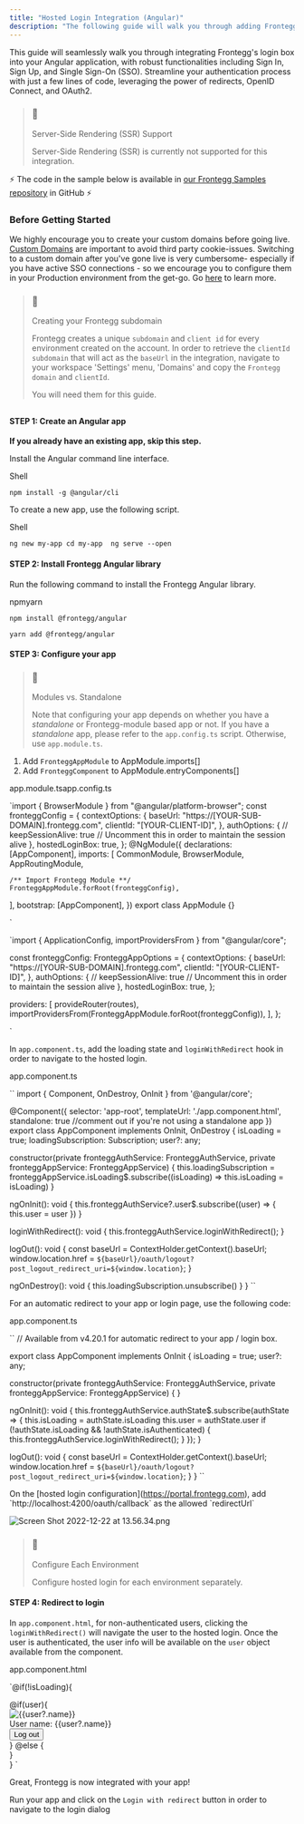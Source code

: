 ```yaml
---
title: "Hosted Login Integration (Angular)"
description: "The following guide will walk you through adding Frontegg's login box to your Angular application."
---
```


This guide will seamlessly walk you through integrating Frontegg's login box into your Angular application, with robust functionalities including Sign In, Sign Up, and Single Sign-On (SSO). Streamline your authentication process with just a few lines of code, leveraging the power of redirects, OpenID Connect, and OAuth2\. 

> ### 🚧
> 
> Server-Side Rendering (SSR) Support
> 
> Server-Side Rendering (SSR) is currently not supported for this integration.

⚡️ The code in the sample below is available in [our Frontegg Samples repository](https://github.com/frontegg-samples/angular-hosted-login-box) in GitHub ⚡️ 

### Before Getting Started

We highly encourage you to create your custom domains before going live. [Custom Domains](/docs/custom-domains) are important to avoid third party cookie-issues. Switching to a custom domain after you've gone live is very cumbersome- especially if you have active SSO connections - so we encourage you to configure them in your Production environment from the get-go. Go [here](/docs/custom-domains) to learn more.

> ### 🚧
> 
> Creating your Frontegg subdomain
> 
> Frontegg creates a unique `subdomain` and `client id` for every environment created on the account. In order to retrieve the `clientId` `subdomain` that will act as the `baseUrl` in the integration, navigate to your workspace 'Settings' menu, 'Domains' and copy the `Frontegg domain` and `clientId`. 
> 
> You will need them for this guide.

## [](#section-)

#### STEP 1: Create an Angular app

**If you already have an existing app, skip this step.** 

Install the Angular command line interface.

Shell

`npm install -g @angular/cli
`

To create a new app, use the following script.

Shell

`ng new my-app
cd my-app 
ng serve --open
`

#### STEP 2: Install Frontegg Angular library

Run the following command to install the Frontegg Angular library.

npmyarn

`npm install @frontegg/angular
`

`yarn add @frontegg/angular
`

#### STEP 3: Configure your app

> ### 📘
> 
> Modules vs. Standalone
> 
> Note that configuring your app depends on whether you have a _standalone_ or Frontegg-module based app or not. If you have a _standalone_ app, please refer to the `app.config.ts` script. Otherwise, use `app.module.ts`.

1. Add `FronteggAppModule` to AppModule.imports\[\]
2. Add `FronteggComponent` to AppModule.entryComponents\[\]

app.module.tsapp.config.ts

`import { BrowserModule } from "@angular/platform-browser";
const fronteggConfig = {
  contextOptions: {
    baseUrl: "https://[YOUR-SUB-DOMAIN].frontegg.com",
    clientId: "[YOUR-CLIENT-ID]",
  },
  authOptions: {
    // keepSessionAlive: true // Uncomment this in order to maintain the session alive
  },
  hostedLoginBox: true,
};
@NgModule({
  declarations: [AppComponent],
  imports: [
    CommonModule,
    BrowserModule,
    AppRoutingModule,

    /** Import Frontegg Module **/
    FronteggAppModule.forRoot(fronteggConfig),
  ],
  bootstrap: [AppComponent],
})
export class AppModule {}

`

`import { ApplicationConfig, importProvidersFrom } from "@angular/core";

const fronteggConfig: FronteggAppOptions = {
  contextOptions: {
    baseUrl: "https://[YOUR-SUB-DOMAIN].frontegg.com",
    clientId: "[YOUR-CLIENT-ID]",
  },
  authOptions: {
    // keepSessionAlive: true // Uncomment this in order to maintain the session alive
  },
  hostedLoginBox: true,
};

  providers: [
    provideRouter(routes),
    importProvidersFrom(FronteggAppModule.forRoot(fronteggConfig)),
  ],
};

`

In `app.component.ts`, add the loading state and `loginWithRedirect` hook in order to navigate to the hosted login.

app.component.ts

`` import { Component, OnDestroy, OnInit } from '@angular/core';

@Component({
  selector: 'app-root',
  templateUrl: './app.component.html',
  standalone: true //comment out if you're not using a standalone app
})
export class AppComponent implements OnInit, OnDestroy {
  isLoading = true;
  loadingSubscription: Subscription;
  user?: any;

  constructor(private fronteggAuthService: FronteggAuthService, private fronteggAppService: FronteggAppService) {
    this.loadingSubscription = fronteggAppService.isLoading$.subscribe((isLoading) => this.isLoading = isLoading)
  }

  ngOnInit(): void {
    this.fronteggAuthService?.user$.subscribe((user) => {
      this.user = user
    })
  }

  loginWithRedirect(): void {
    this.fronteggAuthService.loginWithRedirect();
  }
  
  logOut(): void {
    const baseUrl = ContextHolder.getContext().baseUrl;
    window.location.href = `${baseUrl}/oauth/logout?post_logout_redirect_uri=${window.location}`;
  }

  ngOnDestroy(): void {
    this.loadingSubscription.unsubscribe()
  }
}
 ``

For an automatic redirect to your app or login page, use the following code:

app.component.ts

`` // Available from v4.20.1 for automatic redirect to your app / login box. 

export class AppComponent implements OnInit
{
  isLoading = true;
  user?: any;

  constructor(private fronteggAuthService: FronteggAuthService, private fronteggAppService: FronteggAppService) {
  }

  ngOnInit(): void {
    this.fronteggAuthService.authState$.subscribe(authState => {
      this.isLoading = authState.isLoading
      this.user = authState.user
      if (!authState.isLoading && !authState.isAuthenticated) {
        this.fronteggAuthService.loginWithRedirect();
      }
    });
  }

  logOut(): void {
    const baseUrl = ContextHolder.getContext().baseUrl;
    window.location.href = `${baseUrl}/oauth/logout?post_logout_redirect_uri=${window.location}`;
  }
}
 ``

  
On the \[hosted login configuration\](https://portal.frontegg.com), add \`http://localhost:4200/oauth/callback\` as the allowed \`redirectUrl\`  

![](/images/9c0f0f3-Screen_Shot_2022-12-22_at_13.56.34.png "Screen Shot 2022-12-22 at 13.56.34.png")

  
> ### 🚧
> 
> Configure Each Environment
> 
> Configure hosted login for each environment separately.

  
#### STEP 4: Redirect to login

In `app.component.html`, for non-authenticated users, clicking the `loginWithRedirect()` will navigate the user to the hosted login. Once the user is authenticated, the user info will be available on the `user` object available from the component.  
  
app.component.html

`@if(!isLoading){
<div>
  @if(user){
  <div>
    <img src={{user?.profilePictureUrl}} alt={{user?.name}} />
    <div>User name: {{user?.name}}</div>
    <button (click)="logOut()">Log out</button>
  </div>
  } @else {
  <div>
    <!-- Uncomment when not using auto-redirect-->
    <!-- <button (click)="loginWithRedirect()">Login with redirect</button> -->
  </div>
  }
</div>
}
`

  
Great, Frontegg is now integrated with your app!

Run your app and click on the `Login with redirect` button in order to navigate to the login dialog